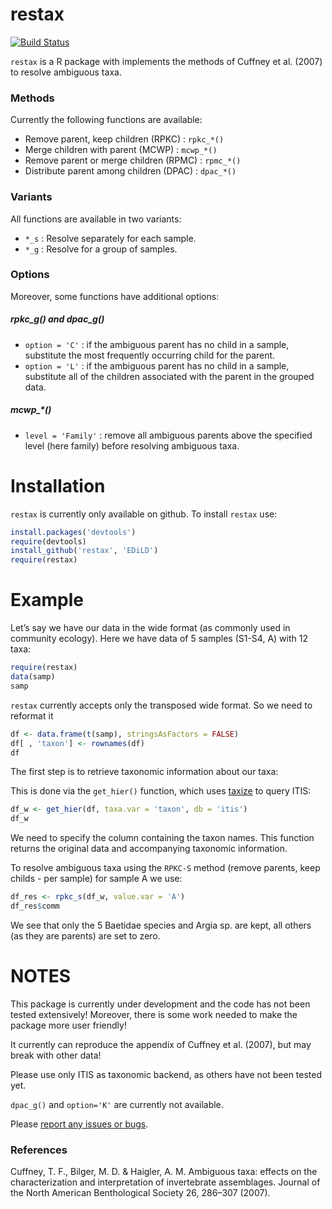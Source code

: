restax
=============


[![Build Status](https://travis-ci.org/EDiLD/restax.png)](https://travis-ci.org/EDiLD/restax)

`restax` is a R package with implements the methods of Cuffney et al. (2007) to
resolve ambiguous taxa.

### Methods
Currently the following functions are available:

+ Remove parent, keep children (RPKC) : `rpkc_*()`
+ Merge children with parent (MCWP) : `mcwp_*()`
+ Remove parent or merge children (RPMC) : `rpmc_*()`
+ Distribute parent among children (DPAC) : `dpac_*()`

### Variants
All functions are available in two variants:

+ `*_s` : Resolve separately for each sample.
+ `*_g` : Resolve for a group of samples.

### Options
Moreover, some functions have additional options:

##### rpkc_g() and dpac_g()
+ `option = 'C'` : if the ambiguous parent has no child in a sample, 
substitute the most frequently occurring child for the parent.
+ `option = 'L'` : if the ambiguous parent has no child in a sample, 
substitute all of the children associated with the parent in the grouped data.

##### mcwp_*()

+ `level = 'Family'` : remove all ambiguous parents above the specified level 
(here family) before resolving ambiguous taxa.

Installation
==============
`restax` is currently only available on github. To install `restax` use:
```r
install.packages('devtools')
require(devtools)
install_github('restax', 'EDiLD')
require(restax)
```


Example
=================
Let's say we have our data in the wide format (as commonly used in community ecology).
Here we have data of 5 samples (S1-S4, A) with 12 taxa:
```r
require(restax)
data(samp)
samp
```


`restax` currently accepts only the transposed wide format. So we need to reformat it
```r
df <- data.frame(t(samp), stringsAsFactors = FALSE)
df[ , 'taxon'] <- rownames(df)
df
```


The first step is to retrieve taxonomic information about our taxa:

This is done via the `get_hier()` function,
which uses [taxize](https://github.com/ropensci/taxize) to query ITIS:
```r
df_w <- get_hier(df, taxa.var = 'taxon', db = 'itis')
df_w
```
We need to specify the column containing the taxon names.
This function returns the original data and accompanying taxonomic information.

To resolve ambiguous taxa using the `RPKC-S` method (remove parents, keep childs - per sample) for sample A we use:
```r
df_res <- rpkc_s(df_w, value.var = 'A')
df_res$comm
```
We see that only the 5 Baetidae species and Argia sp. are kept, all others (as they are parents) are set to zero.


NOTES
=============
This package is currently under development and the code has not been tested extensively!
Moreover, there is some work needed to make the package more user friendly!

It currently can reproduce the appendix of Cuffney et al. (2007), but may break with other data!

Please use only ITIS as taxonomic backend, as others have not been tested yet.

`dpac_g()` and `option='K'` are currently not available.

Please [report any issues or bugs](https://github.com/EDiLD/restax/issues).


### References
Cuffney, T. F., Bilger, M. D. & Haigler, A. M. Ambiguous taxa: effects on the characterization and interpretation of invertebrate assemblages. Journal of the North American Benthological Society 26, 286–307 (2007).
